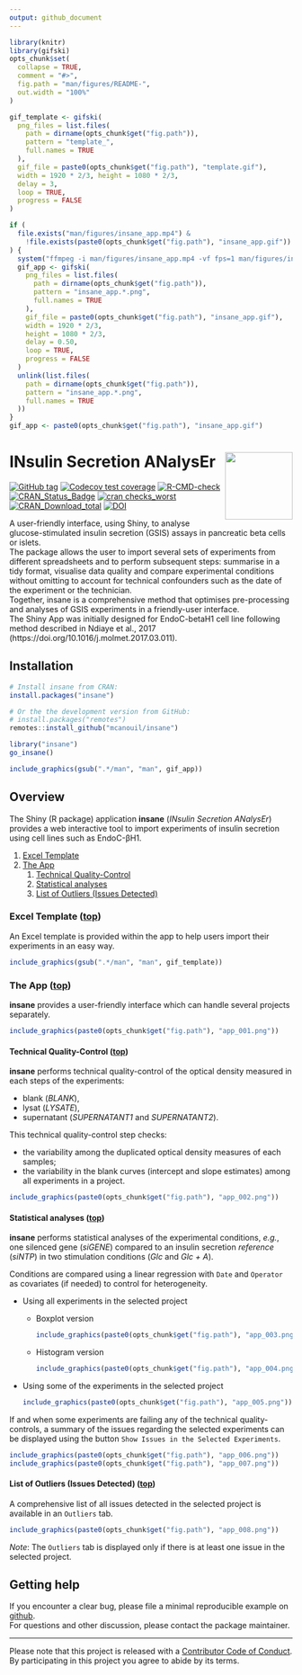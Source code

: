 ```yaml
---
output: github_document
---
```


<!-- README.md is generated from README.Rmd. Please edit that file -->

```r
library(knitr)
library(gifski)
opts_chunk$set(
  collapse = TRUE,
  comment = "#>",
  fig.path = "man/figures/README-",
  out.width = "100%"
)

gif_template <- gifski(
  png_files = list.files(
    path = dirname(opts_chunk$get("fig.path")), 
    pattern = "template_", 
    full.names = TRUE
  ), 
  gif_file = paste0(opts_chunk$get("fig.path"), "template.gif"), 
  width = 1920 * 2/3, height = 1080 * 2/3,
  delay = 3, 
  loop = TRUE, 
  progress = FALSE
)

if (
  file.exists("man/figures/insane_app.mp4") & 
    !file.exists(paste0(opts_chunk$get("fig.path"), "insane_app.gif"))
) {
  system("ffmpeg -i man/figures/insane_app.mp4 -vf fps=1 man/figures/insane_app%04d.png")
  gif_app <- gifski(
    png_files = list.files(
      path = dirname(opts_chunk$get("fig.path")), 
      pattern = "insane_app.*.png", 
      full.names = TRUE
    ), 
    gif_file = paste0(opts_chunk$get("fig.path"), "insane_app.gif"),
    width = 1920 * 2/3,
    height = 1080 * 2/3,
    delay = 0.50,
    loop = TRUE,
    progress = FALSE
  )
  unlink(list.files(
    path = dirname(opts_chunk$get("fig.path")), 
    pattern = "insane_app.*.png", 
    full.names = TRUE
  ))
}
gif_app <- paste0(opts_chunk$get("fig.path"), "insane_app.gif")
```

# INsulin Secretion ANalysEr <img src="man/figures/insane.png" align="right" width="120" />

<!-- badges: start -->
[![GitHub
tag](https://img.shields.io/github/tag/mcanouil/insane.svg?label=latest%20tag&include_prereleases)](https://github.com/mcanouil/insane)
[![Codecov test
coverage](https://codecov.io/gh/mcanouil/insane/branch/main/graph/badge.svg)](https://app.codecov.io/gh/mcanouil/insane/tree/main/)
[![R-CMD-check](https://github.com/mcanouil/insane/workflows/R-CMD-check/badge.svg)](https://github.com/mcanouil/insane/actions)
[![CRAN\_Status\_Badge](https://www.r-pkg.org/badges/version-ago/insane)](https://cran.r-project.org/package=insane)
[![cran
checks\_worst](https://cranchecks.info/badges/worst/insane)](https://cran.r-project.org/web/checks/check_results_insane.html)
[![CRAN\_Download\_total](https://cranlogs.r-pkg.org/badges/insane)](https://cran.r-project.org/package=insane)
[![DOI](https://zenodo.org/badge/170500704.svg)](https://zenodo.org/badge/latestdoi/170500704)
<!-- badges: end -->

A user-friendly interface, using Shiny, to analyse glucose-stimulated insulin secretion (GSIS) assays in pancreatic beta cells or islets.  
The package allows the user to import several sets of experiments from different spreadsheets and to perform subsequent steps: summarise in a tidy format, visualise data quality and compare experimental conditions without omitting to account for technical confounders such as the date of the experiment or the technician.  
Together, insane is a comprehensive method that optimises pre-processing and analyses of GSIS experiments in a friendly-user interface.  
The Shiny App was initially designed for EndoC-betaH1 cell line following method described in Ndiaye et al., 2017 (https://doi.org/10.1016/j.molmet.2017.03.011).

## Installation

```r
# Install insane from CRAN:
install.packages("insane")

# Or the the development version from GitHub:
# install.packages("remotes")
remotes::install_github("mcanouil/insane")
```

```r
library("insane")
go_insane()
```
```r
include_graphics(gsub(".*/man", "man", gif_app))
```


## Overview

The Shiny (R package) application __insane__ (*INsulin Secretion ANalysEr*) provides a web interactive tool to import experiments of insulin secretion using cell lines such as EndoC-βH1.

1. [Excel Template](#excel-template-top)  
2. [The App](#the-app-top)  
    1. [Technical Quality-Control](#technical-quality-control-top)  
    2. [Statistical analyses](#statistical-analyses-top)  
    3. [List of Outliers (Issues Detected)](#list-of-outliers-issues-detected-top)

### Excel Template ([top](#overview))

An Excel template is provided within the app to help users import their experiments in an easy way.

```r
include_graphics(gsub(".*/man", "man", gif_template))
```

### The App ([top](#overview))

__insane__ provides a user-friendly interface which can handle several projects separately.

```r
include_graphics(paste0(opts_chunk$get("fig.path"), "app_001.png"))
```

#### Technical Quality-Control ([top](#overview))

__insane__ performs technical quality-control of the optical density measured in each steps of the experiments:

* blank (*BLANK*), 
* lysat (*LYSATE*), 
* supernatant (*SUPERNATANT1* and *SUPERNATANT2*).  

This technical quality-control step checks:

* the variability among the duplicated optical density measures of each samples;
* the variability in the blank curves (intercept and slope estimates) among all experiments in a project.

```r
include_graphics(paste0(opts_chunk$get("fig.path"), "app_002.png"))
```

#### Statistical analyses ([top](#overview))

__insane__ performs statistical analyses of the experimental conditions, *e.g.*, one silenced gene (*siGENE*) compared to an insulin secretion *reference* (*siNTP*) in two stimulation conditions (*Glc* and *Glc + A*).

Conditions are compared using a linear regression with `Date` and `Operator` as covariates (if needed) to control for heterogeneity.

* Using all experiments in the selected project

    * Boxplot version
    
        ```r
        include_graphics(paste0(opts_chunk$get("fig.path"), "app_003.png"))
        ```

    * Histogram version
    
        ```r
        include_graphics(paste0(opts_chunk$get("fig.path"), "app_004.png"))
        ```

* Using some of the experiments in the selected project

    ```r
    include_graphics(paste0(opts_chunk$get("fig.path"), "app_005.png"))
    ```

If and when some experiments are failing any of the technical quality-controls, a summary of the issues regarding the selected experiments can be displayed using the button `Show Issues in the Selected Experiments`.

```r
include_graphics(paste0(opts_chunk$get("fig.path"), "app_006.png"))
include_graphics(paste0(opts_chunk$get("fig.path"), "app_007.png"))
```


#### List of Outliers (Issues Detected) ([top](#overview))

A comprehensive list of all issues detected in the selected project is available in an `Outliers` tab.

```r
include_graphics(paste0(opts_chunk$get("fig.path"), "app_008.png"))
```

*Note*: The `Outliers` tab is displayed only if there is at least one issue in the selected project.


## Getting help

If you encounter a clear bug, please file a minimal reproducible example on [github](https://github.com/mcanouil/insane/issues).  
For questions and other discussion, please contact the package maintainer.

---

Please note that this project is released with a [Contributor Code of Conduct](https://github.com/mcanouil/insane/blob/main/.github/CODE_OF_CONDUCT.md).  
By participating in this project you agree to abide by its terms.
